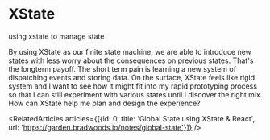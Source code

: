
<Meta title="menu/missions/xstate" />

# XState

<Subtitle>using xstate to manage state</Subtitle>

<Paragraph>
By using XState as our finite state machine, we are able to introduce new states with less worry about the consequences on previous states. That's the longterm payoff. The short term pain is learning a new system of dispatching events and storing data.
</Paragraph>

<Paragraph>
 On the surface, XState feels like rigid system and I want to see how it might fit into my rapid prototyping process so that I can still experiment with various states until I discover the right mix. How can XState help me plan and design the experience? 
</Paragraph>


<RelatedArticles articles={[{id: 0, title: 'Global State using XState & React', url: 'https://garden.bradwoods.io/notes/global-state'}]} />